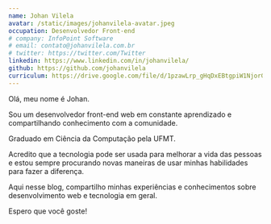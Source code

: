 ```yaml
---
name: Johan Vilela
avatar: /static/images/johanvilela-avatar.jpeg
occupation: Desenvolvedor Front-end
# company: InfoPoint Software
# email: contato@johanvilela.com.br
# twitter: https://twitter.com/Twitter
linkedin: https://www.linkedin.com/in/johanvilela/
github: https://github.com/johanvilela
curriculum: https://drive.google.com/file/d/1pzawLrp_gHqDxEBtgpiW1NjorGeK-Wb-/view?usp=sharing
---
```


Olá, meu nome é Johan.

Sou um desenvolvedor front-end web em constante aprendizado e compartilhando conhecimento com a comunidade.

Graduado em Ciência da Computação pela UFMT.

Acredito que a tecnologia pode ser usada para melhorar a vida das pessoas e estou sempre procurando novas maneiras de usar minhas habilidades para fazer a diferença.

Aqui nesse blog, compartilho minhas experiências e conhecimentos sobre desenvolvimento web e tecnologia em geral.

Espero que você goste!
